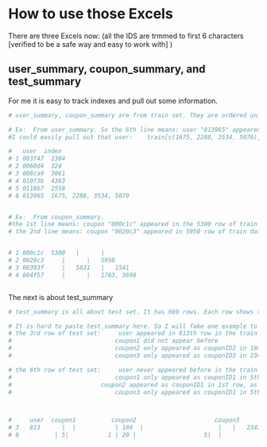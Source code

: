 How to use those Excels
========================================================

There are three Excels now: (all the IDS are trmmed to first 6 characters [verified to be a safe way and easy to work with] )

## user_summary, coupon_summary, and test_summary 

For me it is easy to track indexes and pull out some information.






```r

# user_summary, coupon_summary are from train set. They are ordered unique userID and ordered unique couponID1-3

# Ex:  From user_summary. So the 6th line means: user "013965" appeared in the 1675, 2288, 3534, 5070 rows of the train data set. 
#I could easily pull out that user:    train[c(1675, 2288, 3534, 5070), ]

#   user  index
# 1	003f47	2304
# 2	0060d4	324
# 3	008ca9	3061
# 4	010f3b	4363
# 5	0118b7	2558
# 6	013965	1675, 2288, 3534, 5070


# Ex:  From coupon_summary. 
#the 1st line means: coupon "000c1c" appeared in the 5300 row of train data set in column couponID1, and #did not appear in column couponID2 and couponID3.
# the 2nd line means: coupon "0020c3" appeared in 5950 row of train data set only in column couponID3.


# 1 000c1c	5300   |      |   
# 2	0020c3	   |      |   5950
# 3	00393f	   |   5831   |   1541
# 4	004f57	   |      |   1783, 3690



```

The next is about test_summary

```r

# test_summary is all about test set. It has 669 rows. Each row shows the information about where the userID appeared and where the coupons appeared.

# It is hard to paste test_summary here. So I will fake one example to show how to use it
# the 3rd row of test set:     user appeared in 813th row in the train set
#                             coupon1 did not appear before
#                             coupon2 only appeared as couponID2 in 184 row in train set
#                             coupon3 only appeared as couponID3 in 2343 row in train set

# the 6th row of test set:     user never appeared before in the train set
#                             coupon1 only appeared as couponID1 in 5th row in train set
#                         coupon2 appeared as couponID1 in 1st row, as couponID2 in 20th row in train set
#                             coupon3 only appeared as couponID1 in 5th row in train set



#     user	coupon1	         coupon2	                  coupon3
# 3   813	   |  |   	      | 184  |   	               |   |   2343
# 6          | 5|           1 | 20 |                   5|  |      


```


